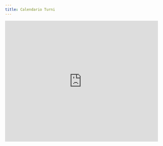 ```yaml
---
title: Calendario Turni
---
```


<div
  style={{ display: "flex", justifyContent: "center", alignItems: "center" }}
>
  <div style={{ flex: 1, padding: "16px" }}>
    <iframe
      src='https://calendar.google.com/calendar/embed?height=600&wkst=1&ctz=Europe%2FRome&showPrint=0&mode=AGENDA&hl=it&title=Turni%20media&src=M2YyOTVmODFmNTMwMDVhMmI2ZmM0YmYwOTVjMzllMmY4NWRkYzZjYzg1OGU5NmExNjdkZjEyYTZkYTM5ZjQ4ZEBncm91cC5jYWxlbmRhci5nb29nbGUuY29t&color=%238E24AA'
      width='100%'
      height='400'
      frameborder='0'
    />
  </div>
</div>

